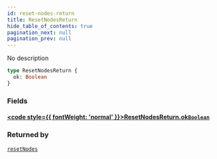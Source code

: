 ```yaml
---
id: reset-nodes-return
title: ResetNodesReturn
hide_table_of_contents: true
pagination_next: null
pagination_prev: null
---
```








No description

```graphql
type ResetNodesReturn {
  ok: Boolean
}
```


### Fields

#### [<code style={{ fontWeight: 'normal' }}>ResetNodesReturn.<b>ok</b></code>](#)<Bullet />[`Boolean`](/docs/schemas/arkitekt/scalars/boolean) <Badge class="secondary" text="scalar"/>
> 
> 



### Returned by

[`resetNodes`](/docs/schemas/arkitekt/mutations/reset-nodes)  <Badge class="secondary" text="mutation"/>



